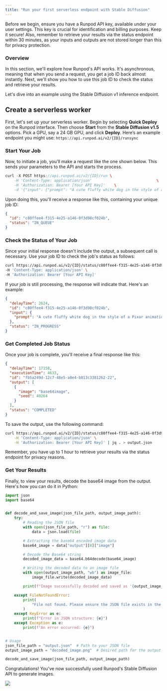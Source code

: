```yaml
---
title: "Run your first serverless endpoint with Stable Diffusion"
---
```


<Info>

Before we begin, ensure you have a Runpod API key, available under your user settings. This key is crucial for identification and billing purposes. Keep it secure! Also, remember to retrieve your results via the status endpoint within 30 minutes, as your inputs and outputs are not stored longer than this for privacy protection.

</Info>

### Overview

In this section, we'll explore how Runpod's API works. It's asynchronous, meaning that when you send a request, you get a job ID back almost instantly. Next, we'll show you how to use this job ID to check the status and retrieve your results.

Let's dive into an example using the Stable Diffusion v1 inference endpoint.

## Create a serverless worker

First, let's set up your serverless worker. Begin by selecting **Quick Deploy** on the Runpod interface. Then choose **Start** from the **Stable Diffusion v1.5** options. Pick a GPU, say a 24 GB GPU, and click **Deploy**. Here’s an example endpoint you might use: `https://api.runpod.ai/v2/{ID}/runsync`

### Start Your Job

Now, to initiate a job, you'll make a request like the one shown below. This sends your parameters to the API and starts the process.

```cpp
curl -X POST https://api.runpod.ai/v2/{ID}/run \
    -H 'Content-Type: application/json'                             \
    -H 'Authorization: Bearer [Your API Key]'    \
    -d '{"input": {"prompt": "A cute fluffy white dog in the style of a Pixar animation 3D drawing."}}'
```

Upon doing this, you'll receive a response like this, containing your unique job ID:

```json
{
  "id": "c80ffee4-f315-4e25-a146-0f3d98cf024b",
  "status": "IN_QUEUE"
}
```

### Check the Status of Your Job

Since your initial response doesn't include the output, a subsequent call is necessary. Use your job ID to check the job's status as follows:

```bash
curl https://api.runpod.ai/v2/{ID}/status/c80ffee4-f315-4e25-a146-0f3d98cf024b \
-H 'Content-Type: application/json' \
-H 'Authorization: Bearer [Your API Key]'
```

If your job is still processing, the response will indicate that. Here's an example:

```json
{
  "delayTime": 2624,
  "id": "c80ffee4-f315-4e25-a146-0f3d98cf024b",
  "input": {
    "prompt": "A cute fluffy white dog in the style of a Pixar animation 3D drawing."
  },
  "status": "IN_PROGRESS"
}
```

### Get Completed Job Status

Once your job is complete, you'll receive a final response like this:

```json
{
  "delayTime": 17158,
  "executionTime": 4633,
  "id": "fb5a249d-12c7-48e5-a0e4-b813c3381262-22",
  "output": [
    {
      "image": "base64image",
      "seed": 40264
    }
  ],
  "status": "COMPLETED"
}
```

To save the output, use the following command:

```bash
curl https://api.runpod.ai/v2/{ID}/status/c80ffee4-f315-4e25-a146-0f3d98cf024b \
    -H 'Content-Type: application/json' \
    -H 'Authorization: Bearer [Your API Key]' | jq . > output.json
```

<Info>

Remember, you have up to 1 hour to retrieve your results via the status endpoint for privacy reasons.

</Info>

### Get Your Results

Finally, to view your results, decode the base64 image from the output. Here's how you can do it in Python:

```python
import json
import base64


def decode_and_save_image(json_file_path, output_image_path):
    try:
        # Reading the JSON file
        with open(json_file_path, "r") as file:
            data = json.load(file)

        # Extracting the base64 encoded image data
        base64_image = data["output"][0]["image"]

        # Decode the Base64 string
        decoded_image_data = base64.b64decode(base64_image)

        # Writing the decoded data to an image file
        with open(output_image_path, "wb") as image_file:
            image_file.write(decoded_image_data)

        print(f"Image successfully decoded and saved as '{output_image_path}'.")

    except FileNotFoundError:
        print(
            "File not found. Please ensure the JSON file exists in the specified path."
        )
    except KeyError as e:
        print(f"Error in JSON structure: {e}")
    except Exception as e:
        print(f"An error occurred: {e}")


# Usage
json_file_path = "output.json"  # Path to your JSON file
output_image_path = "decoded_image.png"  # Desired path for the output image

decode_and_save_image(json_file_path, output_image_path)
```

Congratulations! You've now successfully used Runpod's Stable Diffusion API to generate images.

<Frame caption="">
  <img src="/images/3598b038-decoded_image-4eee516fb849fc806d4aeb5804c59f9c.png" />
</Frame>
